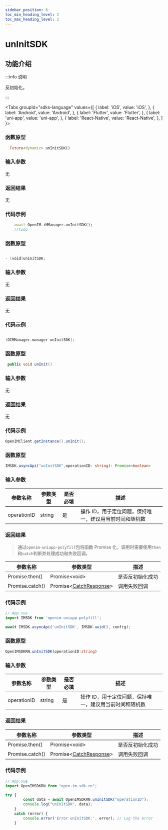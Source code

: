 ```yaml
---
sidebar_position: 6
toc_min_heading_level: 2
toc_max_heading_level: 2
---
```


# unInitSDK

## 功能介绍

:::info 说明

反初始化。

:::

<Tabs
groupId="sdks-language"
values={[
{ label: 'iOS', value: 'iOS', },
{ label: 'Android', value: 'Android', },
{ label: 'Flutter', value: 'Flutter', },
{ label: 'uni-app', value: 'uni-app', },
{ label: 'React-Native', value: 'React-Native', },
]
}>

<TabItem value="Flutter">

### 函数原型

```dart showLineNumbers
  Future<dynamic> unInitSDK()
```

### 输入参数

无

### 返回结果

无

### 代码示例

```dart showLineNumbers
    await OpenIM.iMManager.unInitSDK();
    //todo
```

</TabItem>

<TabItem value="iOS">

### 函数原型

```swift showLineNumbers

- (void)unInitSDK;

```

### 输入参数

无

### 返回结果

无

### 代码示例

```swift showLineNumbers

[OIMManager.manager unInitSDK];

```

</TabItem>

<TabItem value="Android">

### 函数原型

```java showLineNumbers
 public void unInit()
```
### 输入参数

无

### 返回结果

无

### 代码示例

```java showLineNumbers
OpenIMClient.getInstance().unInit();
```

</TabItem>

<TabItem value="uni-app">

### 函数原型

```ts showLineNumbers
IMSDK.asyncApi("unInitSDK",operationID: string): Promise<boolean>
```

### 输入参数

| 参数名称    | 参数类型                                      | 是否必填 | 描述                                                    |
| ----------- | --------------------------------------------- | -------- | ------------------------------------------------------- |
| operationID | string                                        | 是       | 操作 ID，用于定位问题，保持唯一，建议用当前时间和随机数 |

### 返回结果

> 通过`openim-uniapp-polyfill`包将函数 Promise 化，调用时需要使用`then`和`catch`判断并处理成功和失败回调。

| 参数名称        | 参数类型                                                | 描述           |
| --------------- | ------------------------------------------------------- | -------------- |
| Promise.then()  | Promise<void\>                                       | 是否反初始化成功 |
| Promise.catch() | Promise<[CatchResponse](docs/sdks/class/response.mdx)\> | 调用失败回调   |

### 代码示例

```js showLineNumbers
// App.vue
import IMSDK from 'openim-uniapp-polyfill';

await IMSDK.asyncApi('unInitSDK', IMSDK.uuid(), config);

```

</TabItem>
<TabItem value="React-Native">

### 函数原型

```ts showLineNumbers
OpenIMSDKRN.unInitSDK(operationID:string)
```

### 输入参数

| 参数名称    | 参数类型                                      | 是否必填 | 描述                                                    |
| ----------- | --------------------------------------------- | -------- | ------------------------------------------------------- |
| operationID | string                                        | 是       | 操作 ID，用于定位问题，保持唯一，建议用当前时间和随机数 |

### 返回结果

| 参数名称        | 参数类型                                                | 描述           |
| --------------- | ------------------------------------------------------- | -------------- |
| Promise.then()  | Promise<void\>                                       | 是否反初始化成功 |
| Promise.catch() | Promise<[CatchResponse](docs/sdks/class/response.mdx)\> | 调用失败回调   |

### 代码示例

```js showLineNumbers
// App.vue
import OpenIMSDKRN from "open-im-sdk-rn";

try {
        const data = await OpenIMSDKRN.unInitSDK("operationID");
        console.log("unInitSDK", data);
    }
    catch (error) {
        console.error('Error unInitSDK:', error); // Log the error
    }
```

</TabItem>

</Tabs>
